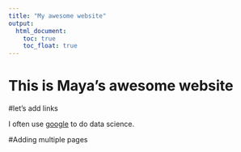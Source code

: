 ```yaml
---
title: "My awesome website"
output: 
  html_document:
    toc: true
    toc_float: true
---
```


# This is Maya's awesome website



#let's add links

I often use [google](https://www.google.com) to do data science.



#Adding multiple pages 
